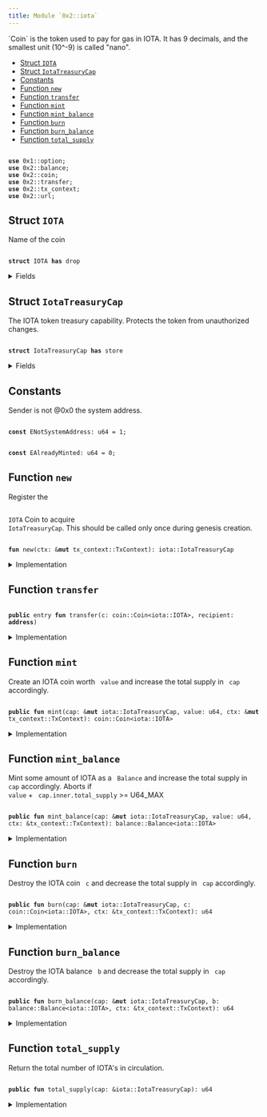 ```yaml
---
title: Module `0x2::iota`
---
```


<Link id="0x2_iota"/>
`Coin<IOTA>` is the token used to pay for gas in IOTA.
It has 9 decimals, and the smallest unit (10^-9) is called "nano".


-  [Struct `IOTA`](#0x2_iota_IOTA)
-  [Struct `IotaTreasuryCap`](#0x2_iota_IotaTreasuryCap)
-  [Constants](#@Constants_0)
-  [Function `new`](#0x2_iota_new)
-  [Function `transfer`](#0x2_iota_transfer)
-  [Function `mint`](#0x2_iota_mint)
-  [Function `mint_balance`](#0x2_iota_mint_balance)
-  [Function `burn`](#0x2_iota_burn)
-  [Function `burn_balance`](#0x2_iota_burn_balance)
-  [Function `total_supply`](#0x2_iota_total_supply)


<pre><code>
<b>use</b> <Link to="../move-stdlib/option#0x1_option">0x1::option</Link>;
<b>use</b> <Link to="../iota-framework/balance#0x2_balance">0x2::balance</Link>;
<b>use</b> <Link to="../iota-framework/coin#0x2_coin">0x2::coin</Link>;
<b>use</b> <Link to="../iota-framework/transfer#0x2_transfer">0x2::transfer</Link>;
<b>use</b> <Link to="../iota-framework/tx_context#0x2_tx_context">0x2::tx_context</Link>;
<b>use</b> <Link to="../iota-framework/url#0x2_url">0x2::url</Link>;
</code></pre>



<Link id="0x2_iota_IOTA"></Link>

## Struct `IOTA`

Name of the coin


<pre><code>
<b>struct</b> <Link to="../iota-framework/iota#0x2_iota_IOTA">IOTA</Link> <b>has</b> drop
</code></pre>



<details>
<summary>Fields</summary>


<dl>
<dt>
<code>
dummy_field: bool</code>
</dt>
<dd>

</dd>
</dl>


</details>

<Link id="0x2_iota_IotaTreasuryCap"></Link>

## Struct `IotaTreasuryCap`

The IOTA token treasury capability.
Protects the token from unauthorized changes.


<pre><code>
<b>struct</b> <Link to="../iota-framework/iota#0x2_iota_IotaTreasuryCap">IotaTreasuryCap</Link> <b>has</b> store
</code></pre>



<details>
<summary>Fields</summary>


<dl>
<dt>
<code>
inner: <Link to="../iota-framework/coin#0x2_coin_TreasuryCap">coin::TreasuryCap</Link>&lt;<Link to="../iota-framework/iota#0x2_iota_IOTA">iota::IOTA</Link>&gt;</code>
</dt>
<dd>

</dd>
</dl>


</details>

<Link id="@Constants_0"></Link>

## Constants


<Link id="0x2_iota_ENotSystemAddress"></Link>

Sender is not @0x0 the system address.


<pre><code>
<b>const</b> <Link to="../iota-framework/iota#0x2_iota_ENotSystemAddress">ENotSystemAddress</Link>: u64 = 1;
</code></pre>



<Link id="0x2_iota_EAlreadyMinted"></Link>



<pre><code>
<b>const</b> <Link to="../iota-framework/iota#0x2_iota_EAlreadyMinted">EAlreadyMinted</Link>: u64 = 0;
</code></pre>



<Link id="0x2_iota_new"></Link>

## Function `new`

Register the <code>
<Link to="../iota-framework/iota#0x2_iota_IOTA">IOTA</Link></code> Coin to acquire <code>
<Link to="../iota-framework/iota#0x2_iota_IotaTreasuryCap">IotaTreasuryCap</Link></code>.
This should be called only once during genesis creation.


<pre><code>
<b>fun</b> <Link to="../iota-framework/iota#0x2_iota_new">new</Link>(ctx: &<b>mut</b> <Link to="../iota-framework/tx_context#0x2_tx_context_TxContext">tx_context::TxContext</Link>): <Link to="../iota-framework/iota#0x2_iota_IotaTreasuryCap">iota::IotaTreasuryCap</Link>
</code></pre>



<details>
<summary>Implementation</summary>


<pre><code>
<b>fun</b> <Link to="../iota-framework/iota#0x2_iota_new">new</Link>(ctx: &<b>mut</b> TxContext): <Link to="../iota-framework/iota#0x2_iota_IotaTreasuryCap">IotaTreasuryCap</Link> \{
    <b>assert</b>!(ctx.sender() == @0x0, <Link to="../iota-framework/iota#0x2_iota_ENotSystemAddress">ENotSystemAddress</Link>);
    <b>assert</b>!(ctx.epoch() == 0, <Link to="../iota-framework/iota#0x2_iota_EAlreadyMinted">EAlreadyMinted</Link>);

    <b>let</b> (treasury, metadata) = <Link to="../iota-framework/coin#0x2_coin_create_currency">coin::create_currency</Link>(
        <Link to="../iota-framework/iota#0x2_iota_IOTA">IOTA</Link> \{},
        9,
        b"<Link to="../iota-framework/iota#0x2_iota_IOTA">IOTA</Link>",
        b"<Link to="../iota-framework/iota#0x2_iota_IOTA">IOTA</Link>",
        b"The main (gas)token of the <Link to="../iota-framework/iota#0x2_iota_IOTA">IOTA</Link> Network.",
        <Link to="../move-stdlib/option#0x1_option_some">option::some</Link>(<Link to="../iota-framework/url#0x2_url_new_unsafe_from_bytes">url::new_unsafe_from_bytes</Link>(b"https://<Link to="../iota-framework/iota#0x2_iota">iota</Link>.org/logo.png")),
        ctx
    );

    <Link to="../iota-framework/transfer#0x2_transfer_public_freeze_object">transfer::public_freeze_object</Link>(metadata);

    <Link to="../iota-framework/iota#0x2_iota_IotaTreasuryCap">IotaTreasuryCap</Link> \{
        inner: treasury,
    }
}
</code></pre>



</details>

<Link id="0x2_iota_transfer"></Link>

## Function `transfer`



<pre><code>
<b>public</b> entry <b>fun</b> <Link to="../iota-framework/transfer#0x2_transfer">transfer</Link>(c: <Link to="../iota-framework/coin#0x2_coin_Coin">coin::Coin</Link>&lt;<Link to="../iota-framework/iota#0x2_iota_IOTA">iota::IOTA</Link>&gt;, recipient: <b>address</b>)
</code></pre>



<details>
<summary>Implementation</summary>


<pre><code>
<b>public</b> entry <b>fun</b> <Link to="../iota-framework/transfer#0x2_transfer">transfer</Link>(c: <Link to="../iota-framework/coin#0x2_coin_Coin">coin::Coin</Link>&lt;<Link to="../iota-framework/iota#0x2_iota_IOTA">IOTA</Link>&gt;, recipient: <b>address</b>) \{
    <Link to="../iota-framework/transfer#0x2_transfer_public_transfer">transfer::public_transfer</Link>(c, recipient)
}
</code></pre>



</details>

<Link id="0x2_iota_mint"></Link>

## Function `mint`

Create an IOTA coin worth <code>
value</code> and increase the total supply in <code>
cap</code> accordingly.


<pre><code>
<b>public</b> <b>fun</b> <Link to="../iota-framework/iota#0x2_iota_mint">mint</Link>(cap: &<b>mut</b> <Link to="../iota-framework/iota#0x2_iota_IotaTreasuryCap">iota::IotaTreasuryCap</Link>, value: u64, ctx: &<b>mut</b> <Link to="../iota-framework/tx_context#0x2_tx_context_TxContext">tx_context::TxContext</Link>): <Link to="../iota-framework/coin#0x2_coin_Coin">coin::Coin</Link>&lt;<Link to="../iota-framework/iota#0x2_iota_IOTA">iota::IOTA</Link>&gt;
</code></pre>



<details>
<summary>Implementation</summary>


<pre><code>
<b>public</b> <b>fun</b> <Link to="../iota-framework/iota#0x2_iota_mint">mint</Link>(cap: &<b>mut</b> <Link to="../iota-framework/iota#0x2_iota_IotaTreasuryCap">IotaTreasuryCap</Link>, value: u64, ctx: &<b>mut</b> TxContext): Coin&lt;<Link to="../iota-framework/iota#0x2_iota_IOTA">IOTA</Link>&gt; \{
    <b>assert</b>!(ctx.sender() == @0x0, <Link to="../iota-framework/iota#0x2_iota_ENotSystemAddress">ENotSystemAddress</Link>);

    cap.inner.<Link to="../iota-framework/iota#0x2_iota_mint">mint</Link>(value, ctx)
}
</code></pre>



</details>

<Link id="0x2_iota_mint_balance"></Link>

## Function `mint_balance`

Mint some amount of IOTA as a <code>
Balance</code> and increase the total supply in <code>
cap</code> accordingly.
Aborts if <code>
value</code> + <code>
cap.inner.total_supply</code> >= U64_MAX


<pre><code>
<b>public</b> <b>fun</b> <Link to="../iota-framework/iota#0x2_iota_mint_balance">mint_balance</Link>(cap: &<b>mut</b> <Link to="../iota-framework/iota#0x2_iota_IotaTreasuryCap">iota::IotaTreasuryCap</Link>, value: u64, ctx: &<Link to="../iota-framework/tx_context#0x2_tx_context_TxContext">tx_context::TxContext</Link>): <Link to="../iota-framework/balance#0x2_balance_Balance">balance::Balance</Link>&lt;<Link to="../iota-framework/iota#0x2_iota_IOTA">iota::IOTA</Link>&gt;
</code></pre>



<details>
<summary>Implementation</summary>


<pre><code>
<b>public</b> <b>fun</b> <Link to="../iota-framework/iota#0x2_iota_mint_balance">mint_balance</Link>(cap: &<b>mut</b> <Link to="../iota-framework/iota#0x2_iota_IotaTreasuryCap">IotaTreasuryCap</Link>, value: u64, ctx: &TxContext): Balance&lt;<Link to="../iota-framework/iota#0x2_iota_IOTA">IOTA</Link>&gt; \{
    <b>assert</b>!(ctx.sender() == @0x0, <Link to="../iota-framework/iota#0x2_iota_ENotSystemAddress">ENotSystemAddress</Link>);

    cap.inner.<Link to="../iota-framework/iota#0x2_iota_mint_balance">mint_balance</Link>(value)
}
</code></pre>



</details>

<Link id="0x2_iota_burn"></Link>

## Function `burn`

Destroy the IOTA coin <code>
c</code> and decrease the total supply in <code>
cap</code> accordingly.


<pre><code>
<b>public</b> <b>fun</b> <Link to="../iota-framework/iota#0x2_iota_burn">burn</Link>(cap: &<b>mut</b> <Link to="../iota-framework/iota#0x2_iota_IotaTreasuryCap">iota::IotaTreasuryCap</Link>, c: <Link to="../iota-framework/coin#0x2_coin_Coin">coin::Coin</Link>&lt;<Link to="../iota-framework/iota#0x2_iota_IOTA">iota::IOTA</Link>&gt;, ctx: &<Link to="../iota-framework/tx_context#0x2_tx_context_TxContext">tx_context::TxContext</Link>): u64
</code></pre>



<details>
<summary>Implementation</summary>


<pre><code>
<b>public</b> <b>fun</b> <Link to="../iota-framework/iota#0x2_iota_burn">burn</Link>(cap: &<b>mut</b> <Link to="../iota-framework/iota#0x2_iota_IotaTreasuryCap">IotaTreasuryCap</Link>, c: Coin&lt;<Link to="../iota-framework/iota#0x2_iota_IOTA">IOTA</Link>&gt;, ctx: &TxContext): u64 \{
    <b>assert</b>!(ctx.sender() == @0x0, <Link to="../iota-framework/iota#0x2_iota_ENotSystemAddress">ENotSystemAddress</Link>);

    cap.inner.<Link to="../iota-framework/iota#0x2_iota_burn">burn</Link>(c)
}
</code></pre>



</details>

<Link id="0x2_iota_burn_balance"></Link>

## Function `burn_balance`

Destroy the IOTA balance <code>
b</code> and decrease the total supply in <code>
cap</code> accordingly.


<pre><code>
<b>public</b> <b>fun</b> <Link to="../iota-framework/iota#0x2_iota_burn_balance">burn_balance</Link>(cap: &<b>mut</b> <Link to="../iota-framework/iota#0x2_iota_IotaTreasuryCap">iota::IotaTreasuryCap</Link>, b: <Link to="../iota-framework/balance#0x2_balance_Balance">balance::Balance</Link>&lt;<Link to="../iota-framework/iota#0x2_iota_IOTA">iota::IOTA</Link>&gt;, ctx: &<Link to="../iota-framework/tx_context#0x2_tx_context_TxContext">tx_context::TxContext</Link>): u64
</code></pre>



<details>
<summary>Implementation</summary>


<pre><code>
<b>public</b> <b>fun</b> <Link to="../iota-framework/iota#0x2_iota_burn_balance">burn_balance</Link>(cap: &<b>mut</b> <Link to="../iota-framework/iota#0x2_iota_IotaTreasuryCap">IotaTreasuryCap</Link>, b: Balance&lt;<Link to="../iota-framework/iota#0x2_iota_IOTA">IOTA</Link>&gt;, ctx: &TxContext): u64 \{
    <b>assert</b>!(ctx.sender() == @0x0, <Link to="../iota-framework/iota#0x2_iota_ENotSystemAddress">ENotSystemAddress</Link>);

    cap.inner.supply_mut().decrease_supply(b)
}
</code></pre>



</details>

<Link id="0x2_iota_total_supply"></Link>

## Function `total_supply`

Return the total number of IOTA's in circulation.


<pre><code>
<b>public</b> <b>fun</b> <Link to="../iota-framework/iota#0x2_iota_total_supply">total_supply</Link>(cap: &<Link to="../iota-framework/iota#0x2_iota_IotaTreasuryCap">iota::IotaTreasuryCap</Link>): u64
</code></pre>



<details>
<summary>Implementation</summary>


<pre><code>
<b>public</b> <b>fun</b> <Link to="../iota-framework/iota#0x2_iota_total_supply">total_supply</Link>(cap: &<Link to="../iota-framework/iota#0x2_iota_IotaTreasuryCap">IotaTreasuryCap</Link>): u64 \{
    cap.inner.<Link to="../iota-framework/iota#0x2_iota_total_supply">total_supply</Link>()
}
</code></pre>



</details>
